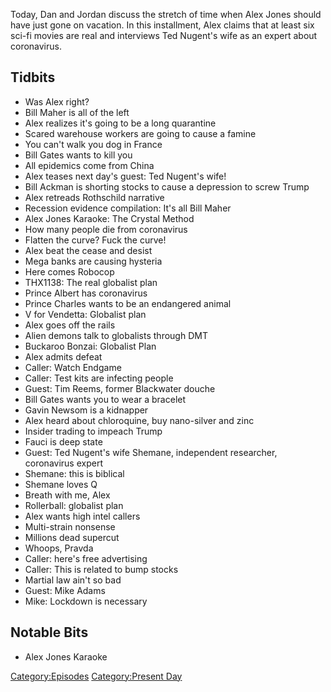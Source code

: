 {{DEFAULTSORT:
    #_EPISODE_0410:March 19-20, 2020
}}{{Episode
    | title             = March 19-20, 2020
    | caption           = [https://knowledgefight.libsyn.com/knowledge-fight-march-19-20-2020 Listen to this episode on Libsyn]
    | episodeNumber     = 410
    | length            = 02:28:31
    | airDate           = March 23, 2020
    | coverageStartDate = March 19, 2020
    | coverageEndDate   = March 20, 2020
    | episodeType       = [[:Category:Present Day|Present Day]]
    | appearance        = [[Bill Maher]], [[Bill Gates]], [[Bill Ackman]], [[Prince Albert]], [[Tim Reems]], [[Gavin Newsom]], [[Anthony Fauci]], [[Shemane Nugent]], [[Mike Adams]]
    | oocDrop           = Cuban women will have sex with you for $2
    | previousEpisode   = [[409: The Lionel Countdown]]
    | nextEpisode       = [[411: Jordan Takes The Wheel 3]]
}}

{{Stub}}

Today, Dan and Jordan discuss the stretch of time when Alex Jones should have just gone on vacation. In this installment, Alex claims that at least six sci-fi movies are real and interviews Ted Nugent's wife as an expert about coronavirus.

==Tidbits==

*Was Alex right?
*Bill Maher is all of the left
*Alex realizes it's going to be a long quarantine
*Scared warehouse workers are going to cause a famine
*You can't walk you dog in France
*Bill Gates wants to kill you
*All epidemics come from China
*Alex teases next day's guest: Ted Nugent's wife!
*Bill Ackman is shorting stocks to cause a depression to screw Trump
*Alex retreads Rothschild narrative
*Recession evidence compilation: It's all Bill Maher
*Alex Jones Karaoke: The Crystal Method
*How many people die from coronavirus
*Flatten the curve? Fuck the curve!
*Alex beat the cease and desist
*Mega banks are causing hysteria
*Here comes Robocop
*THX1138: The real globalist plan
*Prince Albert has coronavirus
*Prince Charles wants to be an endangered animal
*V for Vendetta: Globalist plan
*Alex goes off the rails
*Alien demons talk to globalists through DMT
*Buckaroo Bonzai: Globalist Plan
*Alex admits defeat
*Caller: Watch Endgame
*Caller: Test kits are infecting people
*Guest: Tim Reems, former Blackwater douche
*Bill Gates wants you to wear a bracelet
*Gavin Newsom is a kidnapper
*Alex heard about chloroquine, buy nano-silver and zinc
*Insider trading to impeach Trump
*Fauci is deep state
*Guest: Ted Nugent's wife Shemane, independent researcher, coronavirus expert
*Shemane: this is biblical
*Shemane loves Q
*Breath with me, Alex
*Rollerball: globalist plan
*Alex wants high intel callers
*Multi-strain nonsense
*Millions dead supercut
*Whoops, Pravda
*Caller: here's free advertising
*Caller: This is related to bump stocks
*Martial law ain't so bad
*Guest: Mike Adams
*Mike: Lockdown is necessary

==Notable Bits==

*Alex Jones Karaoke

[[Category:Episodes]]
[[Category:Present Day]]